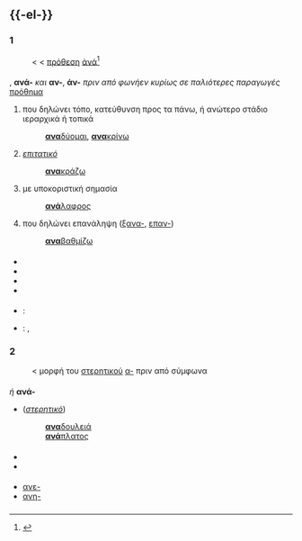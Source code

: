 {{δείτε|ἀνα-|ανά|ἀνά}}
=={{-el-}}==

==={{προφορά}}===
{{ΔΦΑ|el|a.na}}
: {{συλλ|α|να-}}

==={{ετυμολογία}} 1===
: '''{{PAGENAME}}''' < {{κλη|grc|el|ἀνα-}} < [[πρόθεση]] [[ἀνά]]<ref>{{Π:ΛΚΝ|"ανα-"}}</ref>

===={{πρόθημα|el}}====
'''{{PAGENAME}}''', '''ανά-''' ''και'' '''αν-''', '''άν-''' ''πριν από φωνήεν κυρίως σε παλιότερες παραγωγές''<br>
[[πρόθημα]] 
#  που δηλώνει τόπο, κατεύθυνση προς τα πάνω, ή ανώτερο στάδιο ιεραρχικά ή τοπικά
#: [[αναδύομαι|'''ανα'''δύομαι]], [[ανακρίνω|'''ανα'''κρίνω]]
# ''[[επιτατικό]]''
#: [[ανακράζω|'''ανα'''κράζω]]
# με υποκοριστική σημασία
#: [[ανάλαφρος|'''ανά'''λαφρος]]
# που δηλώνει επανάληψη ([[ξανα-]], [[επαν-]])
#: [[αναβαθμίζω|'''ανα'''βαθμίζω]]

===={{παράγωγα}}====
* {{π-κατ}}
* {{π-κατ||ανά-}}
* {{π-κατ||αν-|από=ανά}}
* {{π-κατ||άν-|από=ανά}}
{{clear}}
===={{μεταφράσεις}}====
{{μτφ-αρχή}}
* {{grc}} : {{λ|ἀνα-|grc}}
* {{en}} : {{τ|en|re-}}, {{τ|en|ana-}}
<!-- * {{az}} : {{τ|az|ΧΧΧ}} -->
<!-- * {{sq}} : {{τ|sq|ΧΧΧ}} -->
<!-- * {{ar}} : {{τ|ar|ΧΧΧ}} -->
<!-- * {{hy}} : {{τ|hy|ΧΧΧ}} -->
<!-- * {{af}} : {{τ|af|ΧΧΧ}} -->
<!-- * {{eu}} : {{τ|eu|ΧΧΧ}} -->
<!-- * {{vi}} : {{τ|vi|ΧΧΧ}} -->
<!-- * {{bg}} : {{τ|bg|ΧΧΧ}} -->
<!-- * {{br}} : {{τ|br|ΧΧΧ}} -->
<!-- * {{fr}} : {{τ|fr|ΧΧΧ}} -->
<!-- * {{de}} : {{τ|de|ΧΧΧ}} -->
<!-- * {{ka}} : {{τ|ka|ΧΧΧ}} -->
<!-- * {{yi}} : {{τ|yi|ΧΧΧ}} -->
<!-- * {{gu}} : {{τ|gu|ΧΧΧ}} -->
<!-- * {{da}} : {{τ|da|ΧΧΧ}} -->
<!-- * {{he}} : {{τ|he|ΧΧΧ}} -->
<!-- * {{et}} : {{τ|et|ΧΧΧ}} -->
<!-- * {{eo}} : {{τ|eo|ΧΧΧ}} -->
<!-- * {{zu}} : {{τ|zu|ΧΧΧ}} -->
<!-- * {{ja}} : {{τ|ja|ΧΧΧ}} -->
<!-- * {{id}} : {{τ|id|ΧΧΧ}} -->
<!-- * {{ia}} : {{τ|ia|ΧΧΧ}} -->
<!-- * {{io}} : {{τ|io|ΧΧΧ}} -->
<!-- * {{ga}} : {{τ|ga|ΧΧΧ}} -->
<!-- * {{is}} : {{τ|is|ΧΧΧ}} -->
<!-- * {{es}} : {{τ|es|ΧΧΧ}} -->
<!-- * {{it}} : {{τ|it|ΧΧΧ}} -->
<!-- * {{ks}} : {{τ|ks|ΧΧΧ}} -->
<!-- * {{ca}} : {{τ|ca|ΧΧΧ}} -->
<!-- * {{zh}} : {{τ|zh|ΧΧΧ}} -->
<!-- * {{ko}} : {{τ|ko|ΧΧΧ}} -->
<!-- * {{ku}} : {{τ|ku|ΧΧΧ}} -->
<!-- * {{hr}} : {{τ|hr|ΧΧΧ}} -->
<!-- * {{la}} : {{τ|la|ΧΧΧ}} -->
<!-- * {{lv}} : {{τ|lv|ΧΧΧ}} -->
<!-- * {{lt}} : {{τ|lt|ΧΧΧ}} -->
<!-- * {{lb}} : {{τ|lb|ΧΧΧ}} -->
<!-- * {{ms}} : {{τ|ms|ΧΧΧ}} -->
<!-- * {{mt}} : {{τ|mt|ΧΧΧ}} -->
<!-- * {{ne}} : {{τ|ne|ΧΧΧ}} -->
<!-- * {{no}} : {{τ|no|ΧΧΧ}} -->
<!-- * {{nl}} : {{τ|nl|ΧΧΧ}} -->
<!-- * {{oc}} : {{τ|oc|ΧΧΧ}} -->
<!-- * {{cy}} : {{τ|cy|ΧΧΧ}} -->
<!-- * {{hu}} : {{τ|hu|ΧΧΧ}} -->
<!-- * {{uz}} : {{τ|uz|ΧΧΧ}} -->
<!-- * {{uk}} : {{τ|uk|ΧΧΧ}} -->
<!-- * {{ur}} : {{τ|ur|ΧΧΧ}} -->
<!-- * {{fa}} : {{τ|fa|ΧΧΧ}} -->
<!-- * {{pl}} : {{τ|pl|ΧΧΧ}} -->
<!-- * {{pt}} : {{τ|pt|ΧΧΧ}} -->
<!-- * {{ro}} : {{τ|ro|ΧΧΧ}} -->
<!-- * {{ru}} : {{τ|ru|ΧΧΧ}} -->
<!-- * {{sa}} : {{τ|sa|ΧΧΧ}} -->
<!-- * {{sr}} : {{τ|sr|ΧΧΧ}} -->
<!-- * {{mk}} : {{τ|mk|ΧΧΧ}} -->
<!-- * {{sk}} : {{τ|sk|ΧΧΧ}} -->
<!-- * {{sl}} : {{τ|sl|ΧΧΧ}} -->
<!-- * {{sw}} : {{τ|sw|ΧΧΧ}} -->
<!-- * {{sv}} : {{τ|sv|ΧΧΧ}} -->
<!-- * {{th}} : {{τ|th|ΧΧΧ}} -->
<!-- * {{ta}} : {{τ|ta|ΧΧΧ}} -->
<!-- * {{tt}} : {{τ|tt|ΧΧΧ}} -->
<!-- * {{tr}} : {{τ|tr|ΧΧΧ}} -->
<!-- * {{tk}} : {{τ|tk|ΧΧΧ}} -->
<!-- * {{cs}} : {{τ|cs|ΧΧΧ}} -->
<!-- * {{fo}} : {{τ|fo|ΧΧΧ}} -->
<!-- * {{fi}} : {{τ|fi|ΧΧΧ}} -->
<!-- * {{fy}} : {{τ|fy|ΧΧΧ}} -->
<!-- * {{hi}} : {{τ|hi|ΧΧΧ}} -->
{{μτφ-τέλος}}


==={{ετυμολογία}} 2===
: '''{{PAGENAME}}''' < μορφή του [[στερητικό|στερητικού]] [[α-]] πριν από σύμφωνα

===={{πρόθημα|el}}====
'''{{PAGENAME}}''' ''ή'' '''ανά-'''
* (''[[στερητικό]]'') {{γρ|α-|μορφή}}
*: [[αναδουλειά|'''ανα'''δουλειά]]
*: [[ανάπλατος|'''ανά'''πλατος]]

===={{παράγωγα}}====
* {{π-κατ||ανα- από το στερητικό α-}}
* {{π-κατ||ανά- από το στερητικό α-}}

===={{μορφές}}====
* [[ανε-]]
* [[ανη-]]

==={{αναφορές}}===
<references/>

[[Κατηγορία:Λέξεις με πρόθημα ανα- (νέα ελληνικά)| ]]
{{κλείδα-ελλ}}
